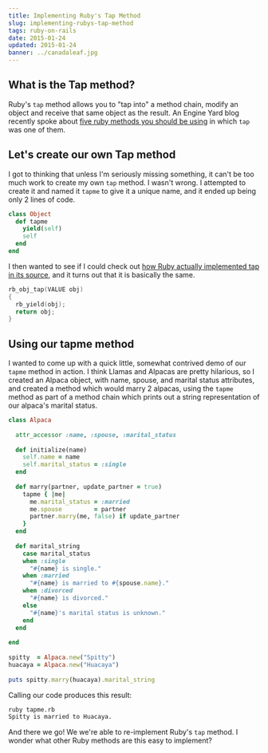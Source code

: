 ```yaml
---
title: Implementing Ruby's Tap Method
slug: implementing-rubys-tap-method
tags: ruby-on-rails
date: 2015-01-24
updated: 2015-01-24
banner: ../canadaleaf.jpg
---
```


## What is the Tap method? 
 
Ruby's `tap` method allows you to "tap into" a method chain, modify an object and receive that same object as the result. An Engine Yard blog recently spoke about [five ruby methods you should be using](https://blog.engineyard.com/2015/five-ruby-methods-you-should-be-using) in which `tap` was one of them. 
 
## Let's create our own Tap method 
 
I got to thinking that unless I'm seriously missing something, it can't be too much work to create my own `tap` method. I wasn't wrong. I attempted to create it and named it `tapme` to give it a unique name, and it ended up being only 2 lines of code. 
 
```ruby 
class Object 
  def tapme 
    yield(self) 
    self 
  end 
end 
``` 
 
I then wanted to see if I could check out [how Ruby actually implemented tap in its source](http://ruby-doc.org/core-2.1.1/Object.html#method-i-tap), and it turns out that it is basically the same. 
 
```c 
rb_obj_tap(VALUE obj) 
{ 
  rb_yield(obj); 
  return obj; 
} 
``` 
 
## Using our tapme method 
 
I wanted to come up with a quick little, somewhat contrived demo of our `tapme` method in action. I think Llamas and Alpacas are pretty hilarious, so I created an Alpaca object, with name, spouse, and marital status attributes, and created a method which would marry 2 alpacas, using the `tapme` method as part of a method chain which prints out a string representation of our alpaca's marital status. 
 
```ruby 
class Alpaca 
 
  attr_accessor :name, :spouse, :marital_status 
 
  def initialize(name) 
    self.name = name 
    self.marital_status = :single 
  end 
 
  def marry(partner, update_partner = true) 
    tapme { |me| 
      me.marital_status = :married 
      me.spouse         = partner 
      partner.marry(me, false) if update_partner 
    } 
  end 
 
  def marital_string 
    case marital_status 
    when :single 
      "#{name} is single." 
    when :married 
      "#{name} is married to #{spouse.name}." 
    when :divorced 
      "#{name} is divorced." 
    else 
      "#{name}'s marital status is unknown." 
    end 
  end 
 
end 
 
spitty  = Alpaca.new("Spitty") 
huacaya = Alpaca.new("Huacaya") 
 
puts spitty.marry(huacaya).marital_string 
``` 
 
Calling our code produces this result: 
 
```bash 
ruby tapme.rb  
Spitty is married to Huacaya. 
``` 
 
And there we go! We we're able to re-implement Ruby's `tap` method. I wonder what other Ruby methods are this easy to implement?